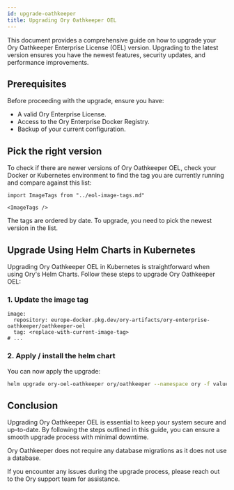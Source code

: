 ```yaml
---
id: upgrade-oathkeeper
title: Upgrading Ory Oathkeeper OEL
---
```


This document provides a comprehensive guide on how to upgrade your Ory Oathkeeper Enterprise License (OEL) version. Upgrading to
the latest version ensures you have the newest features, security updates, and performance improvements.

## Prerequisites

Before proceeding with the upgrade, ensure you have:

- A valid Ory Enterprise License.
- Access to the Ory Enterprise Docker Registry.
- Backup of your current configuration.

## Pick the right version

To check if there are newer versions of Ory Oathkeeper OEL, check your Docker or Kubernetes environment
to find the tag you are currently running and compare against this list:

```mdx-code-block
import ImageTags from "../eol-image-tags.md"

<ImageTags />
```

The tags are ordered by date. To upgrade, you need to pick the newest version in the list.

## Upgrade Using Helm Charts in Kubernetes

Upgrading Ory Oathkeeper OEL in Kubernetes is straightforward when using Ory's Helm Charts. Follow these steps to upgrade Ory
Oathkeeper OEL:

### 1. Update the image tag

```
image:
  repository: europe-docker.pkg.dev/ory-artifacts/ory-enterprise-oathkeeper/oathkeeper-oel
  tag: <replace-with-current-image-tag>
# ...
```

### 2. Apply / install the helm chart

You can now apply the upgrade:

```bash
helm upgrade ory-oel-oathkeeper ory/oathkeeper --namespace ory -f values.yaml
```

## Conclusion

Upgrading Ory Oathkeeper OEL is essential to keep your system secure and up-to-date. By following the steps outlined in this
guide, you can ensure a smooth upgrade process with minimal downtime.

Ory Oathkeeper does not require any database migrations as it does not use a database.

If you encounter any issues during the upgrade process, please reach out to the Ory support team for assistance.
